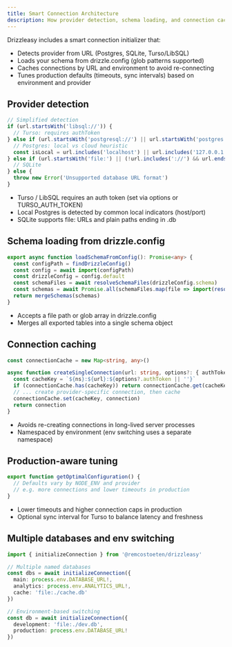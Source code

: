 ```yaml
---
title: Smart Connection Architecture
description: How provider detection, schema loading, and connection caching work.
---
```


Drizzleasy includes a smart connection initializer that:

- Detects provider from URL (Postgres, SQLite, Turso/LibSQL)
- Loads your schema from drizzle.config (glob patterns supported)
- Caches connections by URL and environment to avoid re-connecting
- Tunes production defaults (timeouts, sync intervals) based on environment and provider

## Provider detection

```ts filename=apps/drizzleasy/src/database/index.ts
// Simplified detection
if (url.startsWith('libsql://')) {
  // Turso: requires authToken
} else if (url.startsWith('postgresql://') || url.startsWith('postgres://')) {
  // Postgres: local vs cloud heuristic
  const isLocal = url.includes('localhost') || url.includes('127.0.0.1') || url.includes(':5432')
} else if (url.startsWith('file:') || (!url.includes('://') && url.endsWith('.db'))) {
  // SQLite
} else {
  throw new Error('Unsupported database URL format')
}
```

- Turso / LibSQL requires an auth token (set via options or TURSO_AUTH_TOKEN)
- Local Postgres is detected by common local indicators (host/port)
- SQLite supports file: URLs and plain paths ending in .db

## Schema loading from drizzle.config

```ts filename=apps/drizzleasy/src/database/config-loader.ts
export async function loadSchemaFromConfig(): Promise<any> {
  const configPath = findDrizzleConfig()
  const config = await import(configPath)
  const drizzleConfig = config.default
  const schemaFiles = await resolveSchemaFiles(drizzleConfig.schema)
  const schemas = await Promise.all(schemaFiles.map(file => import(resolve(process.cwd(), file))))
  return mergeSchemas(schemas)
}
```

- Accepts a file path or glob array in drizzle.config
- Merges all exported tables into a single schema object

## Connection caching

```ts filename=apps/drizzleasy/src/database/index.ts
const connectionCache = new Map<string, any>()

async function createSingleConnection(url: string, options?: { authToken?: string }, ns = 'default') {
  const cacheKey = `${ns}:${url}:${options?.authToken || ''}`
  if (connectionCache.has(cacheKey)) return connectionCache.get(cacheKey)
  // ... create provider-specific connection, then cache
  connectionCache.set(cacheKey, connection)
  return connection
}
```

- Avoids re-creating connections in long-lived server processes
- Namespaced by environment (env switching uses a separate namespace)

## Production-aware tuning

```ts filename=apps/drizzleasy/src/utils/environment.ts
export function getOptimalConfiguration() {
  // Defaults vary by NODE_ENV and provider
  // e.g. more connections and lower timeouts in production
}
```

- Lower timeouts and higher connection caps in production
- Optional sync interval for Turso to balance latency and freshness

## Multiple databases and env switching

```ts filename=app/setup/connection.ts
import { initializeConnection } from '@remcostoeten/drizzleasy'

// Multiple named databases
const dbs = await initializeConnection({
  main: process.env.DATABASE_URL!,
  analytics: process.env.ANALYTICS_URL!,
  cache: 'file:./cache.db'
})

// Environment-based switching
const db = await initializeConnection({
  development: 'file:./dev.db',
  production: process.env.DATABASE_URL!
})
```
